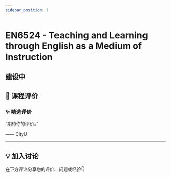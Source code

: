 ```yaml
---
sidebar_position: 1
---
```



# EN6524 - Teaching and Learning through English as a Medium of Instruction

## 建设中

## **💬 课程评价**

### ✨ **精选评价**
<div className={commentStyles.commentBox}>
    <p className={commentStyles.commentText}>
        “期待你的评价。”
    </p>
    <p className={commentStyles.commentAuthor}>—— CityU</p>
</div>

---

## **💡 加入讨论**

在下方评论分享您的评价、问题或经验👇
<Utterances />
